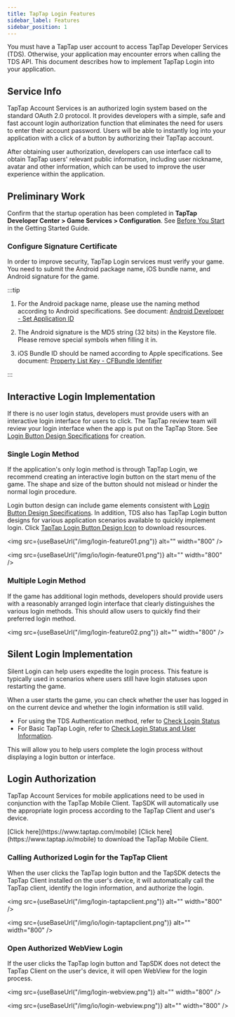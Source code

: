 ```yaml
---
title: TapTap Login Features
sidebar_label: Features
sidebar_position: 1
---
```



You must have a TapTap user account to access TapTap Developer Services (TDS). Otherwise, your application may encounter errors when calling the TDS API. This document describes how to implement TapTap Login into your application.

## Service Info

TapTap Account Services is an authorized login system based on the standard OAuth 2.0 protocol. It provides developers with a simple, safe and fast account login authorization function that eliminates the need for users to enter their account password. Users will be able to instantly log into your application with a click of a button by authorizing their TapTap account.

After obtaining user authorization, developers can use interface call to obtain TapTap users' relevant public information, including user nickname, avatar and other information, which can be used to improve the user experience within the application.

## Preliminary Work

Confirm that the startup operation has been completed in **TapTap Developer Center > Game Services > Configuration**. See [Before You Start](/sdk/start/get-ready/) in the Getting Started Guide.

### Configure Signature Certificate

In order to improve security, TapTap Login services must verify your game. You need to submit the Android package name, iOS bundle name, and Android signature for the game.

:::tip

1. For the Android package name, please use the naming method according to Android specifications. See document: [Android Developer - Set Application ID](https://developer.android.com/studio/build/application-id)

2. The Android signature is the MD5 string (32 bits) in the Keystore file. Please remove special symbols when filling it in.

3. iOS Bundle ID should be named according to Apple specifications. See document: [Property List Key - CFBundle Identifier](https://developer.apple.com/documentation/bundleresources/information_property_list/cfbundleidentifier)

:::

## Interactive Login Implementation

If there is no user login status, developers must provide users with an interactive login interface for users to click. The TapTap review team will review your login interface when the app is put on the TapTap Store. See [Login Button Design Specifications](/design/) for creation.

### Single Login Method

If the application's only login method is through TapTap Login, we recommend creating an interactive login button on the start menu of the game. The shape and size of the button should not mislead or hinder the normal login procedure.

Login button design can include game elements consistent with [Login Button Design Specifications](/design/). In addition, TDS also has TapTap Login button designs for various application scenarios available to quickly implement login. Click [TapTap Login Button Design Icon](/tap-download) to download resources.

<Conditional region='cn'>

<img src={useBaseUrl("/img/login-feature01.png")} alt="" width="800" />

</Conditional>

<Conditional region='global'>

<img src={useBaseUrl("/img/io/login-feature01.png")} alt="" width="800" />

</Conditional>

### Multiple Login Method

If the game has additional login methods, developers should provide users with a reasonably arranged login interface that clearly distinguishes the various login methods. This should allow users to quickly find their preferred login method.

<img src={useBaseUrl("/img/login-feature02.png")} alt="" width="800" />

## Silent Login Implementation

Silent Login can help users expedite the login process. This feature is typically used in scenarios where users still have login statuses upon restarting the game.

When a user starts the game, you can check whether the user has logged in on the current device and whether the login information is still valid.

- For using the TDS Authentication method, refer to [Check Login Status](/sdk/taptap-login/guide/start/#check-login-status)
- For Basic TapTap Login, refer to [Check Login Status and User Information](/sdk/taptap-login/guide/tap-login/#check-login-status-and-user-info).

This will allow you to help users complete the login process without displaying a login button or interface.

## Login Authorization

TapTap Account Services for mobile applications need to be used in conjunction with the TapTap Mobile Client. TapSDK will automatically use the appropriate login process according to the TapTap Client and user's device.

<Conditional region="cn">
  [Click here](https://www.taptap.com/mobile)
</Conditional>
<Conditional region="global">
  [Click here](https://www.taptap.io/mobile)
</Conditional> to download the TapTap Mobile Client.

### Calling Authorized Login for the TapTap Client

When the user clicks the TapTap login button and the TapSDK detects the TapTap Client installed on the user's device, it will automatically call the TapTap client, identify the login information, and authorize the login.

<Conditional region='cn'>

<img src={useBaseUrl("/img/login-taptapclient.png")} alt="" width="800" />

</Conditional>

<Conditional region='global'>

<img src={useBaseUrl("/img/io/login-taptapclient.png")} alt="" width="800" />

</Conditional>

### Open Authorized WebView Login

If the user clicks the TapTap login button and TapSDK does not detect the TapTap Client on the user's device, it will open WebView for the login process.

<Conditional region='cn'>

<img src={useBaseUrl("/img/login-webview.png")} alt="" width="800" />

</Conditional>

<Conditional region='global'>

<img src={useBaseUrl("/img/io/login-webview.png")} alt="" width="800" />

</Conditional>
